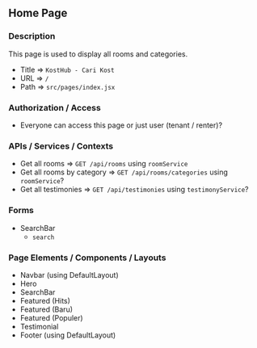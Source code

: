 ## Home Page

### Description

This page is used to display all rooms and categories.

- Title => `KostHub - Cari Kost`
- URL => `/`
- Path => `src/pages/index.jsx`

### Authorization / Access

- Everyone can access this page or just user (tenant / renter)?

### APIs / Services / Contexts

- Get all rooms => `GET /api/rooms` using `roomService`
- Get all rooms by category => `GET /api/rooms/categories` using `roomService`?
- Get all testimonies => `GET /api/testimonies` using `testimonyService`?

### Forms

- SearchBar
  - `search`

### Page Elements / Components / Layouts

- Navbar (using DefaultLayout)
- Hero
- SearchBar
- Featured (Hits)
- Featured (Baru)
- Featured (Populer)
- Testimonial
- Footer (using DefaultLayout)
